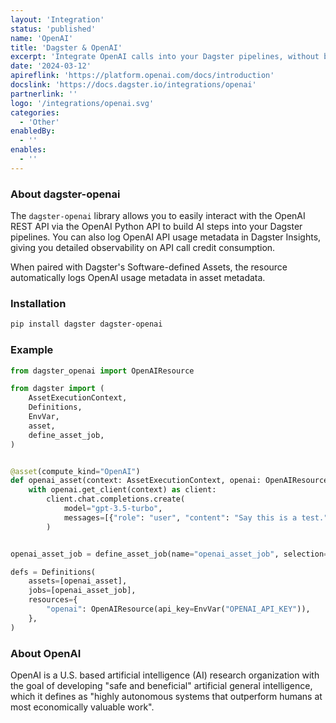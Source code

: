 ```yaml
---
layout: 'Integration'
status: 'published'
name: 'OpenAI'
title: 'Dagster & OpenAI'
excerpt: 'Integrate OpenAI calls into your Dagster pipelines, without breaking the bank.'
date: '2024-03-12'
apireflink: 'https://platform.openai.com/docs/introduction'
docslink: 'https://docs.dagster.io/integrations/openai'
partnerlink: ''
logo: '/integrations/openai.svg'
categories:
  - 'Other'
enabledBy:
  - ''
enables:
  - ''
---
```


### About dagster-openai

The `dagster-openai` library allows you to easily interact with the OpenAI REST API via the OpenAI Python API to build AI steps into your Dagster pipelines. You can also log OpenAI API usage metadata in Dagster Insights, giving you detailed observability on API call credit consumption.

When paired with Dagster's Software-defined Assets, the resource automatically logs OpenAI usage metadata in asset metadata.

### Installation

```bash
pip install dagster dagster-openai
```

### Example

```python
from dagster_openai import OpenAIResource

from dagster import (
    AssetExecutionContext,
    Definitions,
    EnvVar,
    asset,
    define_asset_job,
)


@asset(compute_kind="OpenAI")
def openai_asset(context: AssetExecutionContext, openai: OpenAIResource):
    with openai.get_client(context) as client:
        client.chat.completions.create(
            model="gpt-3.5-turbo",
            messages=[{"role": "user", "content": "Say this is a test."}],
        )


openai_asset_job = define_asset_job(name="openai_asset_job", selection="openai_asset")

defs = Definitions(
    assets=[openai_asset],
    jobs=[openai_asset_job],
    resources={
        "openai": OpenAIResource(api_key=EnvVar("OPENAI_API_KEY")),
    },
)
```

### About OpenAI

OpenAI is a U.S. based artificial intelligence (AI) research organization with the goal of developing "safe and beneficial" artificial general intelligence, which it defines as "highly autonomous systems that outperform humans at most economically valuable work".
